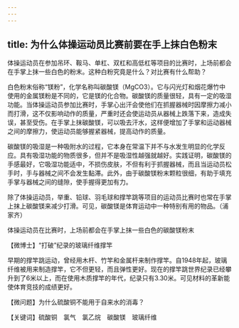 ```yaml
---
---
---
```

title: 为什么体操运动员比赛前要在手上抹白色粉末
---




体操运动员在参加吊环、鞍马、单杠、双杠和高低杠等项目的比赛时，上场前都会在手掌上抹一些白色的粉末。这种白粉究竟是什么？对比赛有什么帮助？

白色粉末俗称“镁粉”，化学名称叫碳酸镁（MgCO3）。它与闪光灯和烟花爆竹中使用的金属镁粉是不同的，它是镁的化合物。碳酸镁的质量很轻，具有一定的吸湿功能。当体操运动员参加比赛时，手掌心出汗会使他们在抓握器械时因摩擦力减小而打滑，这不仅影响动作的质量，严重时还会使运动员从器械上跌落下来，造成失误，甚至受伤。在手掌上抹碳酸镁，可以吸去汗水，这样便增加了手掌和运动器械之间的摩擦力，使运动员能够握紧器械，提高动作的质量。

碳酸镁的吸湿是一种吸附水的过程，它本身在常温下并不与水发生明显的化学反应。具有吸湿功能的物质很多，但并不是吸湿性越强就越好。实践证明，碳酸镁的手感最好，它吸湿功能适中，不损伤皮肤，不但有利于抓握器械，而且当运动员松手时，手与器械之间不会发生黏滞。此外，由于碳酸镁粉末颗粒很细，有助于填充手掌与器械之间的缝隙，使手握得更加有力。

除了体操运动员，举重、铅球、羽毛球和撑竿跳等项目的运动员比赛时也常在手掌上抹上碳酸镁来减少打滑。可见，碳酸镁是体育运动中一种特别有用的物品。（浦家齐）

体操运动员在比赛时，上场前都会在手掌上抹一些白色的碳酸镁粉末





【微博士】“打破”纪录的玻璃纤维撑竿



早期的撑竿跳运动，曾经用木杆、竹竿和金属杆来制作撑竿。自1948年起，玻璃纤维被用来制造撑竿，它不但更轻，而且弹性更好。现在的撑竿跳世界纪录已经攀升到了6米以上，而在使用木质撑竿的年代，纪录只有3.30米。可见材料的革新能使体育竞技的成绩更好。

【微问题】为什么硫酸铜不能用于自来水的消毒？

【关键词】硫酸铜　氯气　氯乙烷　碳酸镁　玻璃纤维